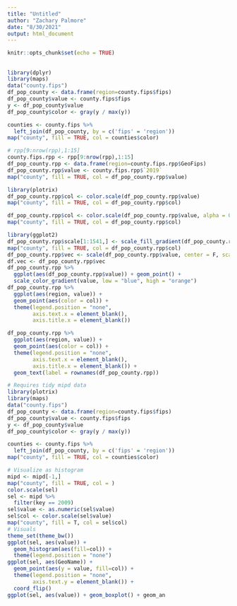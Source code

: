 ```yaml
---
title: "Untitled"
author: "Zachary Palmore"
date: "8/30/2021"
output: html_document
---
```


```r
knitr::opts_chunk$set(echo = TRUE)
```

## 


```r
library(dplyr)
library(maps)
data("county.fips")
df_pop_county <- data.frame(region=county.fips$fips)
df_pop_county$value <- county.fips$fips
y <- df_pop_county$value
df_pop_county$color <- gray(y / max(y))

counties <- county.fips %>% 
  left_join(df_pop_county, by = c('fips' = 'region'))
map("county", fill = TRUE, col = counties$color)
```


```r
# rpp[9:nrow(rpp),1:15]
county.fips.rpp <- rpp[9:nrow(rpp),1:15]
df_pop_county.rpp <- data.frame(region=county.fips.rpp$GeoFips)
df_pop_county.rpp$value <- county.fips.rpp$`2019`
map("county", fill = TRUE, col = df_pop_county.rpp$value)
```


```r
library(plotrix)
df_pop_county.rpp$col <- color.scale(df_pop_county.rpp$value)
map("county", fill = TRUE, col = df_pop_county.rpp$col)
```

```r
df_pop_county.rpp$col <- color.scale(df_pop_county.rpp$value, alpha = 0.5, color.spec = "hsv")
map("county", fill = TRUE, col = df_pop_county.rpp$col)
```


```r
library(ggplot2)
df_pop_county.rpp$scale[1:1541,] <- scale_fill_gradient(df_pop_county.rpp$value)
map("county", fill = TRUE, col = df_pop_county.rpp$col)
df_pop_county.rpp$vec <- scale(df_pop_county.rpp$value, center = F, scale = T)
df.vec <- df_pop_county.rpp$vec
df_pop_county.rpp %>%
  ggplot(aes(df_pop_county.rpp$value)) + geom_point() +
  scale_color_gradient(value, low = "blue", high = "orange")
df_pop_county.rpp %>%
  ggplot(aes(region, value)) +
  geom_point(aes(color = col)) + 
  theme(legend.position = "none",
        axis.text.x = element_blank(), 
        axis.title.x = element_blank()) 
```


```r
df_pop_county.rpp %>%
  ggplot(aes(region, value)) +
  geom_point(aes(color = col)) + 
  theme(legend.position = "none",
        axis.text.x = element_blank(), 
        axis.title.x = element_blank()) + 
  geom_text(label = rownames(df_pop_county.rpp))
```


```r
# Requires tidy mipd data
library(plotrix)
library(maps)
data("county.fips")
df_pop_county <- data.frame(region=county.fips$fips)
df_pop_county$value <- county.fips$fips
y <- df_pop_county$value
df_pop_county$color <- gray(y / max(y))

counties <- county.fips %>% 
  left_join(df_pop_county, by = c('fips' = 'region'))
map("county", fill = TRUE, col = counties$color)

# Visualize as histogram
mipd <- mipd[-1,]
map("county", fill = TRUE, col = )
color.scale(sel)
sel <- mipd %>% 
  filter(key == 2009) 
sel$value <- as.numeric(sel$value)
sel$col <- color.scale(sel$value)
map("county", fill = T, col = sel$col)
# Visuals
theme_set(theme_bw())
ggplot(sel, aes(value)) + 
  geom_histogram(aes(fill=col)) + 
  theme(legend.position = "none")
ggplot(sel, aes(GeoName)) + 
  geom_point(aes(y = value, fill=col)) + 
  theme(legend.position = "none", 
        axis.text.y = element_blank()) + 
  coord_flip()
ggplot(sel, aes(value)) + geom_boxplot() + geom_an
```



